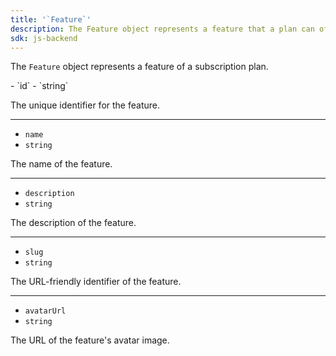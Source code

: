 ```yaml
---
title: '`Feature`'
description: The Feature object represents a feature that a plan can offer.
sdk: js-backend
---
```


<Include src="_partials/billing/api-experimental" />

The `Feature` object represents a feature of a subscription plan.

<Properties>
  - `id`
  - `string`

  The unique identifier for the feature.

  ---

  - `name`
  - `string`

  The name of the feature.

  ---

  - `description`
  - `string`

  The description of the feature.

  ---

  - `slug`
  - `string`

  The URL-friendly identifier of the feature.

  ---

  - `avatarUrl`
  - `string`

  The URL of the feature's avatar image.
</Properties>
